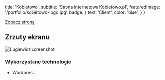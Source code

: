 
  title: 'Kobietowo',
  subtitle: 'Strona internetowa Kobietowo.pl',
  featuredImage: '/portfolio/kobietowo-logo.jpg',
  badge: {
    text: 'Client',
    color: 'blue',
  }
}

[Zobacz stronę](https://kobietowo.pl)

## Zrzuty ekranu
![Lugiewicz screenshot](https://i.imgur.com/PfHOxaF.png)

### Wykorzystane technologie 
* Wordpress


